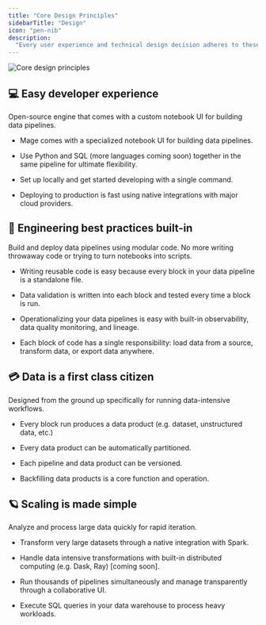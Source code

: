 ```yaml
---
title: "Core Design Principles"
sidebarTitle: "Design"
icon: "pen-nib"
description:
  "Every user experience and technical design decision adheres to these principles."
---
```


<Frame>
  <img
    alt="Core design principles"
    src="https://user-images.githubusercontent.com/78053898/198752891-1e823231-f5eb-48ea-8a6d-91e60ec368c9.svg"
  />
</Frame>

## 💻 Easy developer experience

Open-source engine that comes with a custom notebook UI for building data
pipelines.

- Mage comes with a specialized notebook UI for building data pipelines.

- Use Python and SQL (more languages coming soon) together in the same pipeline
  for ultimate flexibility.

- Set up locally and get started developing with a single command.

- Deploying to production is fast using native integrations with major cloud
  providers.

## 🚢 Engineering best practices built-in

Build and deploy data pipelines using modular code. No more writing throwaway
code or trying to turn notebooks into scripts.

- Writing reusable code is easy because every block in your data pipeline is a
  standalone file.

- Data validation is written into each block and tested every time a block is
  run.

- Operationalizing your data pipelines is easy with built-in observability, data
  quality monitoring, and lineage.

- Each block of code has a single responsibility: load data from a source,
  transform data, or export data anywhere.

## 💳 Data is a first class citizen

Designed from the ground up specifically for running data-intensive workflows.

- Every block run produces a data product (e.g. dataset, unstructured data,
  etc.)

- Every data product can be automatically partitioned.

- Each pipeline and data product can be versioned.

- Backfilling data products is a core function and operation.

## 🪐 Scaling is made simple

Analyze and process large data quickly for rapid iteration.

- Transform very large datasets through a native integration with Spark.

- Handle data intensive transformations with built-in distributed computing
  (e.g. Dask, Ray) \[coming soon\].

- Run thousands of pipelines simultaneously and manage transparently through a
  collaborative UI.

- Execute SQL queries in your data warehouse to process heavy workloads.
